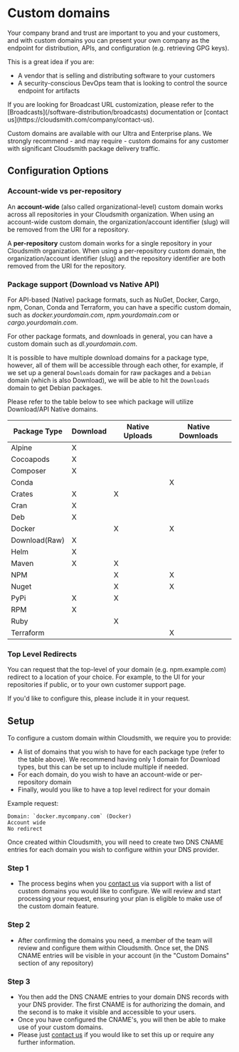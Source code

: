 
# Custom domains

Your company brand and trust are important to you and your customers, and with custom domains you can present your own company as the endpoint for distribution, APIs, and configuration (e.g. retrieving GPG keys). 

This is a great idea if you are:
- A vendor that is selling and distributing software to your customers
- A security-conscious DevOps team that is looking to control the source endpoint for artifacts

<Note variant="note" headline="Disambiguation">
If you are looking for Broadcast URL customization, please refer to the [Broadcasts](/software-distribution/broadcasts) documentation or [contact us](https://cloudsmith.com/company/contact-us).
</Note>

Custom domains are available with our Ultra and Enterprise plans. We strongly recommend - and may require - custom domains for any customer with significant Cloudsmith package delivery traffic.

## Configuration Options

### Account-wide vs per-repository

An **account-wide** (also called organizational-level) custom domain works across all repositories in your Cloudsmith organization. When using an account-wide custom domain, the organization/account identifier (slug) will be removed from the URI for a repository.   

A **per-repository** custom domain works for a single repository in your Cloudsmith organization. When using a per-repository custom domain, the organization/account identifier (slug) and the repository identifier are both removed from the URI for the repository.   

### Package support (Download vs Native API)

For API-based (Native) package formats, such as NuGet, Docker, Cargo, npm, Conan, Conda and Terraform, you can have a specific custom domain, such as _docker.yourdomain.com_, _npm.yourdomain.com_ or _cargo.yourdomain.com_. 

For other package formats, and downloads in general, you can have a custom domain such as _dl.yourdomain.com_. 

It is possible to have multiple download domains for a package type, however, all of them will be accessible through each other, for example, if we set up a general `Downloads` domain for raw packages and a `Debian` domain (which is also Download), we will be able to hit the `Downloads` domain to get Debian packages.

Please refer to the table below to see which package will utilize Download/API Native domains. 

|Package Type|Download|Native Uploads|Native Downloads|
| --- | --- | --- | --- |
|Alpine|X|||
|Cocoapods|X|||
|Composer|X|||
|Conda|||X|
|Crates|X|X||
|Cran|X|||
|Deb|X|||
|Docker||X|X|
|Download(Raw)|X|||
|Helm|X|||
|Maven|X|X||
|NPM||X|X|
|Nuget||X|X|
|PyPi|X|X||
|RPM|X|||
|Ruby||X||
|Terraform|||X|

### Top Level Redirects

You can request that the top-level of your domain (e.g. npm.example.com) redirect to a location of your choice. For example, to the UI for your repositories if public, or to your own customer support page.

If you'd like to configure this, please include it in your request.

## Setup

To configure a custom domain within Cloudsmith, we require you to provide:

- A list of domains that you wish to have for each package type (refer to the table above). We recommend having only 1 domain for Download types, but this can be set up to include multiple if needed.
- For each domain, do you wish to have an account-wide or per-repository domain
- Finally, would you like to have a top level redirect for your domain

Example request:

```
Domain: `docker.mycompany.com` (Docker)  
Account wide  
No redirect
```

Once created within Cloudsmith, you will need to create two DNS CNAME entries for each domain you wish to configure within your DNS provider. 

### Step 1

- The process begins when you [contact us](https://cloudsmith.com/company/contact-us) via support with a list of custom domains you would like to configure. We will review and start processing your request, ensuring your plan is eligible to make use of the custom domain feature. 

### Step 2

- After confirming the domains you need, a member of the team will review and configure them within Cloudsmith. Once set, the DNS CNAME entries will be visible in your account (in the "Custom Domains" section of any repository)  

### Step 3

- You then add the DNS CNAME entries to your domain DNS records with your DNS provider. The first CNAME is for authorizing the domain, and the second is to make it visible and accessible to your users.
- Once you have configured the CNAME's, you will then be able to make use of your custom domains.
- Please just [contact us](https://cloudsmith.com/company/contact-us) if you would like to set this up or require any further information.
